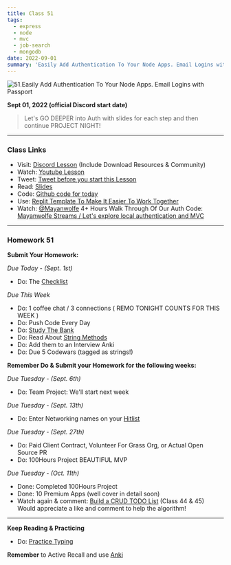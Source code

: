 ```yaml
---
title: Class 51
tags:
  - express
  - node
  - mvc
  - job-search
  - mongodb
date: 2022-09-01
summary: 'Easily Add Authentication To Your Node Apps. Email Logins with Passport'
---
```


![51.Easily Add Authentication To Your Node Apps. Email Logins with Passport](https://cdn.hashnode.com/res/hashnode/image/upload/v1676729205568/vchIL0VjB.png?auto=compress)

**Sept 01, 2022 (official Discord start date)**

> Let's GO DEEPER into Auth with slides for each step and then continue PROJECT NIGHT!

<hr />

### Class Links 

- Visit: [Discord Lesson](https://discord.com/channels/735923219315425401/738891289071714388/1015011604863143946) (Include Download Resources & Community)
- Watch: [Youtube Lesson](https://youtu.be/z5UgtXOxEEk)
- Tweet: [Tweet before you start this Lesson](https://twitter.com/leonnoel/status/1565452220727906309)
- Read: [Slides](https://slides.com/leonnoel/100devs2-auth-project-night2-cohort-2)
- Code: [Github code for today](https://github.com/100devs/todo-mvc-auth-local)
- Use: [Replit Template To Make It Easier To Work Together](https://replit.com/@100devs/todo-mvc-auth-local?v=1)
- Watch: [@Mayanwolfe](https://twitter.com/mayanwolfe) 4+ Hours Walk Through Of Our Auth Code: <br /> [Mayanwolfe Streams / Let's explore local authentication and MVC](https://youtu.be/jo5GTErVBQU)

<hr />

### Homework 51

**Submit Your Homework:**

_Due Today - (Sept. 1st)_

- Do: The [Checklist](https://docs.google.com/document/d/1L2vTX3qvLhoGHeG5cVD2ljCfRGr1uJ_Gf-hNZj9KzTg)

_Due This Week_

- Do: 1 coffee chat / 3 connections ( REMO TONIGHT COUNTS FOR THIS WEEK )
- Do: Push Code Every Day
- Do: [Study The Bank](https://docs.google.com/document/d/1p7DhCsLOMMybYfePWLlD1-_8KU20zkBoArH4pnW1o3c)
- Do: Read About [String Methods](https://levelup.gitconnected.com/essential-javascript-string-methods-f1841dad1961)
- Do: Add them to an Interview Anki
- Do: Due 5 Codewars (tagged as strings!)

**Remember Do & Submit your Homework for the following weeks:**

_Due Tuesday - (Sept. 6th)_

- Do: Team Project: We'll start next week

_Due Tuesday - (Sept. 13th)_

- Do: Enter Networking names on your [Hitlist](https://docs.google.com/spreadsheets/d/1Be-6gYvrfi8l-M0RnObzdysRIG7N7Yyu6rIF0OHw0Q4/edit?usp=sharing)

_Due Tuesday - (Sept. 27th)_

- Do: Paid Client Contract, Volunteer For Grass Org, or Actual Open Source PR
- Do: 100Hours Project BEAUTIFUL MVP

_Due Tuesday - (Oct. 11th)_

- Done: Completed 100Hours Project
- Done: 10 Premium Apps (well cover in detail soon)
- Watch again & comment: [Build a CRUD TODO List](https://youtu.be/jZ-kmmgi_d0) (Class 44 & 45) <br /> Would appreciate a like and comment to help the algorithm!

<hr />

**Keep Reading & Practicing**

- Do: [Practice Typing](https://www.keybr.com/)

**Remember** to Active Recall and use [Anki](https://apps.ankiweb.net/)
